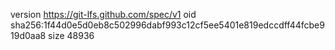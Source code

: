 version https://git-lfs.github.com/spec/v1
oid sha256:1f44d0e5d0eb8c502996dabf993c12cf5ee5401e819edccdff44fcbe919d0aa8
size 48936
